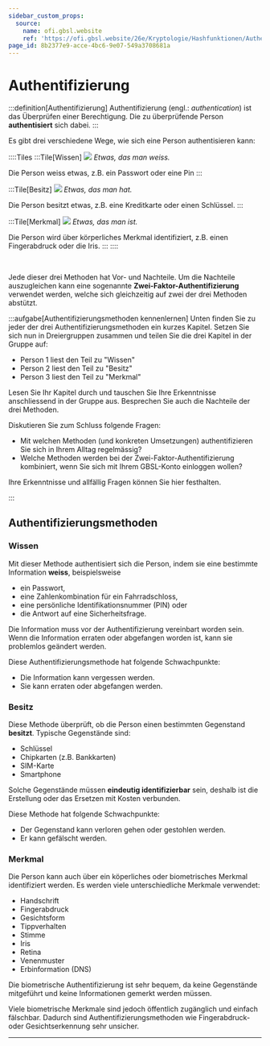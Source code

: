 ```yaml
---
sidebar_custom_props:
  source:
    name: ofi.gbsl.website
    ref: 'https://ofi.gbsl.website/26e/Kryptologie/Hashfunktionen/Authentifizierung'
page_id: 8b2377e9-acce-4bc6-9e07-549a3708681a
---
```


# Authentifizierung
:::definition[Authentifizierung]
Authentifizierung (engl.: _authentication_) ist das Überprüfen einer Berechtigung. Die zu überprüfende Person **authentisiert** sich dabei.
:::

Es gibt drei verschiedene Wege, wie sich eine Person authentisieren kann:

::::Tiles
:::Tile[Wissen]
![](img/password.jpg)
_Etwas, das man weiss._

Die Person weiss etwas, z.B. ein Passwort oder eine Pin
:::

:::Tile[Besitz]
![](img/keys.jpg)
_Etwas, das man hat._

Die Person besitzt etwas, z.B. eine Kreditkarte oder einen Schlüssel.
:::

:::Tile[Merkmal]
![](img/eye.jpg)
_Etwas, das man ist._

Die Person wird über körperliches Merkmal identifiziert, z.B. einen Fingerabdruck oder die Iris.
:::
::::

<br/>

Jede dieser drei Methoden hat Vor- und Nachteile. Um die Nachteile auszugleichen kann eine sogenannte **Zwei-Faktor-Authentifizierung** verwendet werden, welche sich gleichzeitig auf zwei der drei Methoden abstützt.

:::aufgabe[Authentifizierungsmethoden kennenlernen]
<TaskState id="83a55665-0288-4327-a2ff-eff68695181a" />
Unten finden Sie zu jeder der drei Authentifizierungsmethoden ein kurzes Kapitel. Setzen Sie sich nun in Dreiergruppen zusammen und teilen Sie die drei Kapitel in der Gruppe auf:

- Person 1 liest den Teil zu "Wissen"
- Person 2 liest den Teil zu "Besitz"
- Person 3 liest den Teil zu "Merkmal"

Lesen Sie Ihr Kapitel durch und tauschen Sie Ihre Erkenntnisse anschliessend in der Gruppe aus. Besprechen Sie auch die Nachteile der drei Methoden.

Diskutieren Sie zum Schluss folgende Fragen:
- Mit welchen Methoden (und konkreten Umsetzungen) authentifizieren Sie sich in Ihrem Alltag regelmässig?
- Welche Methoden werden bei der Zwei-Faktor-Authentifizierung kombiniert, wenn Sie sich mit Ihrem GBSL-Konto einloggen wollen?

Ihre Erkenntnisse und allfällig Fragen können Sie hier festhalten.

<QuillV2 id="d58d1a20-879c-447f-b99c-3a8b24072a83" />
:::

## Authentifizierungsmethoden
### Wissen
Mit dieser Methode authentisiert sich die Person, indem sie eine bestimmte Information **weiss**, beispielsweise

- ein Passwort,
- eine Zahlenkombination für ein Fahrradschloss,
- eine persönliche Identifikationsnummer (PIN) oder
- die Antwort auf eine Sicherheitsfrage.

Die Information muss vor der Authentifizierung vereinbart worden sein. Wenn die Information erraten oder abgefangen worden ist, kann sie problemlos geändert werden.

Diese Authentifizierungsmethode hat folgende Schwachpunkte:

- Die Information kann vergessen werden.
- Sie kann erraten oder abgefangen werden.

### Besitz
Diese Methode überprüft, ob die Person einen bestimmten Gegenstand **besitzt**. Typische Gegenstände sind:

- Schlüssel
- Chipkarten (z.B. Bankkarten)
- SIM-Karte
- Smartphone

Solche Gegenstände müssen **eindeutig identifizierbar** sein, deshalb ist die Erstellung oder das Ersetzen mit Kosten verbunden.

Diese Methode hat folgende Schwachpunkte:
- Der Gegenstand kann verloren gehen oder gestohlen werden.
- Er kann gefälscht werden.

### Merkmal
Die Person kann auch über ein köperliches oder biometrisches Merkmal identifiziert werden. Es werden viele unterschiedliche Merkmale verwendet:

- Handschrift
- Fingerabdruck
- Gesichtsform
- Tippverhalten
- Stimme
- Iris
- Retina
- Venenmuster
- Erbinformation (DNS)

Die biometrische Authentifizierung ist sehr bequem, da keine Gegenstände mitgeführt und keine Informationen gemerkt werden müssen.

Viele biometrische Merkmale sind jedoch öffentlich zugänglich und einfach fälschbar. Dadurch sind Authentifizierungsmethoden wie Fingerabdruck- oder Gesichtserkennung sehr unsicher.

---
